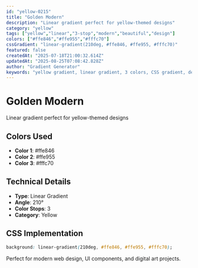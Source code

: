 ```yaml
---
id: "yellow-0215"
title: "Golden Modern"
description: "Linear gradient perfect for yellow-themed designs"
category: "yellow"
tags: ["yellow","linear","3-stop","modern","beautiful","design"]
colors: ["#ffe846","#ffe955","#fffc70"]
cssGradient: "linear-gradient(210deg, #ffe846, #ffe955, #fffc70)"
featured: false
createdAt: "2025-07-18T21:00:32.614Z"
updatedAt: "2025-08-25T07:08:42.828Z"
author: "Gradient Generator"
keywords: "yellow gradient, linear gradient, 3 colors, CSS gradient, design, #ffe846, #ffe955, #fffc70"
---
```


# Golden Modern

Linear gradient perfect for yellow-themed designs

## Colors Used
- **Color 1**: #ffe846
- **Color 2**: #ffe955
- **Color 3**: #fffc70

## Technical Details
- **Type**: Linear Gradient
- **Angle**: 210°
- **Color Stops**: 3
- **Category**: Yellow

## CSS Implementation
```css
background: linear-gradient(210deg, #ffe846, #ffe955, #fffc70);
```

Perfect for modern web design, UI components, and digital art projects.
